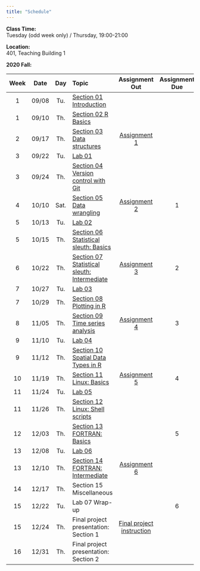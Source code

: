 ---
title: "Schedule"
---
**Class Time:**   
Tuesday (odd week only) / Thursday, 19:00-21:00

**Location:**   
401, Teaching Building 1

**2020 Fall:**

|Week|Date |Day | Topic                                                                                |Assignment Out|Assignment Due|
|:--:|:---:|:--:|:-------------------------------------------------------------------------------------|:------------:|:------------:|
|1   |09/08|Tu. |[Section 01 Introduction](https://zhu-group.github.io/ese5023/Section_01.html)        |              |              |
|1   |09/10|Th. |[Section 02 R Basics](https://zhu-group.github.io/ese5023/Section_02.html)            |              |              |
|2   |09/17|Th. |[Section 03 Data structures](https://zhu-group.github.io/ese5023/Section_03.html)     | [Assignment 1](https://zhu-group.github.io/ese5023/Assignment_01.html) |      |
|3   |09/22|Tu. |[Lab 01](https://zhu-group.github.io/ese5023/Lab_01.html)                             |              |              |
|3   |09/24|Th. |[Section 04 Version control with Git](https://zhu-group.github.io/ese5023/Section_04.html)           |              |              |
|4   |10/10|Sat.|[Section 05 Data wrangling](https://zhu-group.github.io/ese5023/Section_05.html)      | [Assignment 2](https://zhu-group.github.io/ese5023/Assignment_02.html) |  1   |
|5   |10/13|Tu. |[Lab 02](https://zhu-group.github.io/ese5023/Lab_02.html)                             |              |              |
|5   |10/15|Th. |[Section 06 Statistical sleuth: Basics](https://zhu-group.github.io/ese5023/Section_06.html)         |              |              |
|6   |10/22|Th. |[Section 07 Statistical sleuth: Intermediate](https://zhu-group.github.io/ese5023/Section_07.html)   | [Assignment 3](https://zhu-group.github.io/ese5023/Assignment_03.html) |  2   |
|7   |10/27|Tu. |[Lab 03](https://zhu-group.github.io/ese5023/Lab_03.html)                             |              |              |
|7   |10/29|Th. |[Section 08 Plotting in R](https://zhu-group.github.io/ese5023/Section_08.html)       |              |              |
|8   |11/05|Th. |[Section 09 Time series analysis](https://zhu-group.github.io/ese5023/Section_09.html)| [Assignment 4](https://zhu-group.github.io/ese5023/Assignment_04.html) |  3   |
|9   |11/10|Tu. |[Lab 04](https://zhu-group.github.io/ese5023/Lab_04.html)                             |              |              |
|9   |11/12|Th. |[Section 10 Spatial Data Types in R](https://zhu-group.github.io/ese5023/Section_10.html)            |              |              |
|10  |11/19|Th. |[Section 11 Linux: Basics](https://zhu-group.github.io/ese5023/Section_11.html)       | [Assignment 5](https://zhu-group.github.io/ese5023/Assignment_05.html)           |  4           |
|11  |11/24|Tu. |[Lab 05](https://zhu-group.github.io/ese5023/Lab_05.html)                             |              |              |
|11  |11/26|Th. |[Section 12 Linux: Shell scripts](https://zhu-group.github.io/ese5023/Section_12.html)|              |              |
|12  |12/03|Th. |[Section 13 FORTRAN: Basics](https://zhu-group.github.io/ese5023/Section_13.html)     |              |  5           |
|13  |12/08|Tu. |[Lab 06](https://zhu-group.github.io/ese5023/Lab_06.html)                             |              |              |
|13  |12/10|Th. |[Section 14 FORTRAN: Intermediate](https://zhu-group.github.io/ese5023/Section_14.html) | [Assignment 6](https://zhu-group.github.io/ese5023/Assignment_06.html)           |              |
|14  |12/17|Th. |Section 15 Miscellaneous                                                              |              |              |
|15  |12/22|Tu. |Lab 07 Wrap-up                                                                        |              |  6           |
|15  |12/24|Th. |Final project presentation: Section 1                                                 |[Final project instruction](https://zhu-group.github.io/ese5023/download/Final_project_2020.pdf)                      |              |
|16  |12/31|Th. |Final project presentation: Section 2                                                 |              |              |